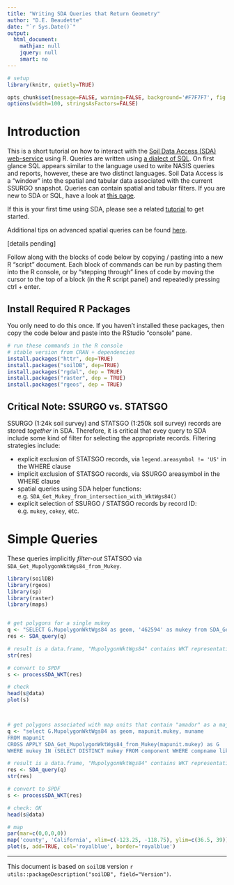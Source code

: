 ```yaml
---
title: "Writing SDA Queries that Return Geometry"
author: "D.E. Beaudette"
date: "`r Sys.Date()`"
output:
  html_document:
    mathjax: null
    jquery: null
    smart: no
---
```

```r
# setup
library(knitr, quietly=TRUE)

opts_chunk$set(message=FALSE, warning=FALSE, background='#F7F7F7', fig.align='center', fig.retina=1, dev='png', tidy=FALSE, verbose=FALSE)
options(width=100, stringsAsFactors=FALSE)
```

# Introduction
This is a short tutorial on how to interact with the [Soil Data Access (SDA) web-service](http://sdmdataaccess.nrcs.usda.gov/) using R. Queries are written using [a dialect of SQL](https://technet.microsoft.com/en-us/library/bb264565(v=sql.90).aspx). On first glance SQL appears similar to the language used to write NASIS queries and reports, however, these are two distinct languages. Soil Data Access is a "window" into the spatial and tabular data associated with the current SSURGO snapshot. Queries can contain spatial and tabular filters. If you are new to SDA or SQL, have a look at [this page](http://sdmdataaccess.nrcs.usda.gov/QueryHelp.aspx).

If this is your first time using SDA, please see a related [tutorial](http://ncss-tech.github.io/AQP/soilDB/SDA-tutorial.html) to get started.

Additional tips on advanced spatial queries can be found [here](http://sdmdataaccess.sc.egov.usda.gov/documents/AdvancedSpatialDataAccess.pdf).

[details pending]

Follow along with the blocks of code below by copying / pasting into a new R "script" document. Each block of commands can be run by pasting them into the R console, or by "stepping through" lines of code by moving the cursor to the top of a block (in the R script panel) and repeatedly pressing ctrl + enter.

## Install Required R Packages
You only need to do this once. If you haven't installed these packages, then copy the code below and paste into the RStudio "console" pane.
```r
# run these commands in the R console
# stable version from CRAN + dependencies
install.packages("httr", dep=TRUE)
install.packages("soilDB", dep=TRUE)
install.packages("rgdal", dep = TRUE)
install.packages("raster", dep = TRUE)
install.packages("rgeos", dep = TRUE)
```


## Critical Note: SSURGO vs. STATSGO
SSURGO (1:24k soil survey) and STATSGO (1:250k soil survey) records are stored *together* in SDA. Therefore, it is critical that evey query to SDA include some kind of filter for selecting the appropriate records. Filtering strategies include:

   * explicit exclusion of STATSGO records, via `legend.areasymbol != 'US'` in the WHERE clause
   * implicit exclusion of STATSGO records, via SSURGO areasymbol in the WHERE clause
   * spatial queries using SDA helper functions: e.g. `SDA_Get_Mukey_from_intersection_with_WktWgs84()`
   * explicit selection of SSURGO / STATSGO records by record ID: e.g. `mukey`, `cokey`, etc.


# Simple Queries 

These queries implicitly *filter-out* STATSGO via `SDA_Get_MupolygonWktWgs84_from_Mukey`.
```r
library(soilDB)
library(rgeos)
library(sp)
library(raster)
library(maps)


# get polygons for a single mukey
q <- "SELECT G.MupolygonWktWgs84 as geom, '462594' as mukey from SDA_Get_MupolygonWktWgs84_from_Mukey('462594') as G"
res <- SDA_query(q)

# result is a data.frame, "MupolygonWktWgs84" contains WKT representation of geometry
str(res)

# convert to SPDF
s <- processSDA_WKT(res)

# check
head(s@data)
plot(s)



# get polygons associated with map units that contain "amador" as a major component
q <- "select G.MupolygonWktWgs84 as geom, mapunit.mukey, muname
FROM mapunit
CROSS APPLY SDA_Get_MupolygonWktWgs84_from_Mukey(mapunit.mukey) as G
WHERE mukey IN (SELECT DISTINCT mukey FROM component WHERE compname like 'amador%' AND majcompflag = 'Yes')"

# result is a data.frame, "MupolygonWktWgs84" contains WKT representation of geometry
res <- SDA_query(q)
str(res)

# convert to SPDF
s <- processSDA_WKT(res)

# check: OK
head(s@data)

# map
par(mar=c(0,0,0,0))
map('county', 'California', xlim=c(-123.25, -118.75), ylim=c(36.5, 39))
plot(s, add=TRUE, col='royalblue', border='royalblue')
```


----------------------------
This document is based on `soilDB` version `r utils::packageDescription("soilDB", field="Version")`.
